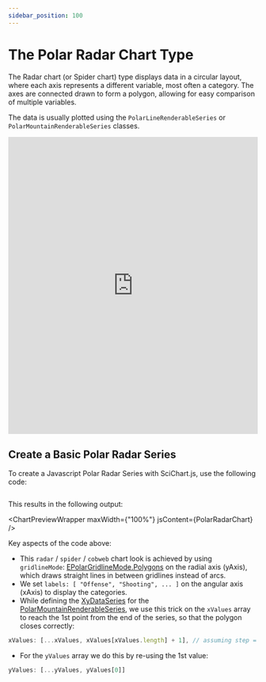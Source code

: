```yaml
---
sidebar_position: 100
---
```


# The Polar Radar Chart Type



The Radar chart (or Spider chart) type displays data in a circular layout, where each axis represents a different variable, most often a category. The axes are connected drawn to form a polygon, allowing for easy comparison of multiple variables.

The data is usually plotted using the `PolarLineRenderableSeries` or `PolarMountainRenderableSeries` classes.

<iframe src="http://stagingdemo2.scichart.com/demo/iframe/polar-radar-chart" width="100%" height="600px" frameborder="0"></iframe>

## Create a Basic Polar Radar Series

To create a Javascript Polar Radar Series with SciChart.js, use the following code:

```ts file=./Basic/demo.js start=region_A_start end=region_A_end
```

This results in the following output:

<ChartPreviewWrapper maxWidth={"100%"} jsContent={PolarRadarChart} />

Key aspects of the code above:
- This `radar` / `spider` / `cobweb` chart look is achieved by using `gridlineMode`: [EPolarGridlineMode.Polygons](https://www.scichart.com/documentation/js/v4/typedoc/enums/epolargridlinemode.html) on the radial axis (yAxis), which draws straight lines in between gridlines instead of arcs.
- We set `labels: [ "Offense", "Shooting", ... ]` on the angular axis (xAxis) to display the categories.
- While defining the [XyDataSeries](https://www.scichart.com/documentation/js/v4/typedoc/classes/xydataseries.html) for the [PolarMountainRenderableSeries](https://www.scichart.com/documentation/js/v4/typedoc/classes/polarmountainrenderableseries.html), we use this trick on the `xValues` array to reach the 1st point from the end of the series, so that the polygon closes correctly:
```js
xValues: [...xValues, xValues[xValues.length] + 1], // assuming step = 1
```

- For the `yValues` array we do this by re-using the 1st value:
```js
yValues: [...yValues, yValues[0]]
```